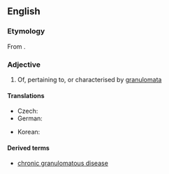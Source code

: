 ==English==

===Etymology===
From {{suffix|granuloma|tous|lang=en}}.

===Adjective===
{{en-adj}}

# {{lb|en|pathology}} Of, pertaining to, or characterised by [[granuloma]]ta

====Translations====
{{trans-top|of, pertaining to, or characterized by granulomata}}
* Czech: {{t|cs|granulomatózní}}
* German: {{t|de|granulomatös}}
{{trans-mid}}
* Korean: {{t|ko|육아종성|sc=Hang}}
{{trans-bottom}}

====Derived terms====
* [[chronic granulomatous disease]]